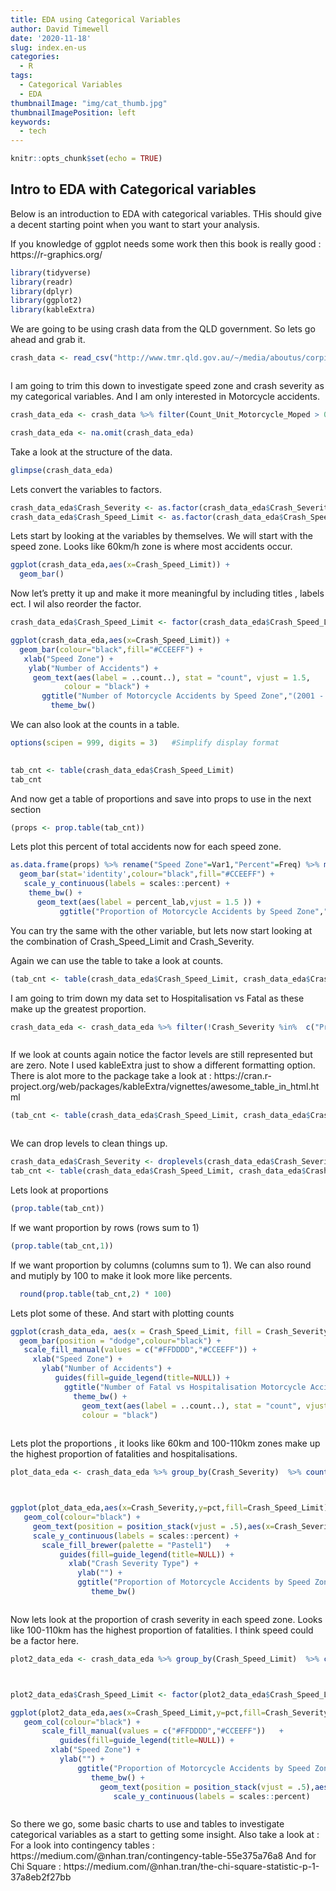 ```yaml
---
title: EDA using Categorical Variables
author: David Timewell
date: '2020-11-18'
slug: index.en-us
categories:
  - R
tags:
  - Categorical Variables
  - EDA
thumbnailImage: "img/cat_thumb.jpg"
thumbnailImagePosition: left
keywords:
  - tech
---
```

<!--more-->


```r
knitr::opts_chunk$set(echo = TRUE)
```



## Intro to EDA with Categorical variables

Below is an introduction to EDA with categorical variables. THis should give a decent starting point when you want to start
your analysis.

If you knowledge of ggplot needs some work then this book is really good : https://r-graphics.org/


```r
 
library(tidyverse)
library(readr)
library(dplyr)
library(ggplot2)
library(kableExtra)
```

We are going to be using crash data from the QLD government.
So lets go ahead and grab it.

```r

 
crash_data <- read_csv("http://www.tmr.qld.gov.au/~/media/aboutus/corpinfo/Open%20data/crash/locations.csv")



```

I am going to trim this down to investigate speed zone and crash severity as my categorical variables. And I am only interested in Motorcycle accidents.


```r
 
crash_data_eda <- crash_data %>% filter(Count_Unit_Motorcycle_Moped > 0 )  %>% select(Crash_Severity,Crash_Speed_Limit) 

crash_data_eda <- na.omit(crash_data_eda)
```


Take a look at the structure of the data.

```r
glimpse(crash_data_eda)

```

Lets convert the variables to factors.

```r

crash_data_eda$Crash_Severity <- as.factor(crash_data_eda$Crash_Severity) 
crash_data_eda$Crash_Speed_Limit <- as.factor(crash_data_eda$Crash_Speed_Limit) 


```

Lets start by looking at the variables by themselves. We will start with the speed zone. 
Looks like 60km/h zone is where most accidents occur.

```r

ggplot(crash_data_eda,aes(x=Crash_Speed_Limit)) +
  geom_bar()

```

Now let's pretty it up and make it more meaningful by including titles , labels ect. 
I wil also reorder the factor.


```r

crash_data_eda$Crash_Speed_Limit <- factor(crash_data_eda$Crash_Speed_Limit,levels = c("60 km/h","0 - 50 km/h","100 - 110 km/h","80 - 90 km/h","70 km/h"))

ggplot(crash_data_eda,aes(x=Crash_Speed_Limit)) +
  geom_bar(colour="black",fill="#CCEEFF") +
   xlab("Speed Zone") + 
    ylab("Number of Accidents") +
     geom_text(aes(label = ..count..), stat = "count", vjust = 1.5,
            colour = "black") +
       ggtitle("Number of Motorcycle Accidents by Speed Zone","(2001 - 2018)") +
         theme_bw() 

```


We can also look at the counts in a table.

```r

options(scipen = 999, digits = 3)   #Simplify display format

 
tab_cnt <- table(crash_data_eda$Crash_Speed_Limit) 
tab_cnt      

```

And now get a table of proportions and save into props to use in the next section

```r


(props <- prop.table(tab_cnt))

```

Lets plot this percent of total accidents now for each speed zone.

```r
as.data.frame(props) %>% rename("Speed Zone"=Var1,"Percent"=Freq) %>% mutate(percent_lab = paste(as.character(round(Percent*100)),"%")) %>% ggplot(aes(x=`Speed Zone`,y=Percent)) +
  geom_bar(stat='identity',colour="black",fill="#CCEEFF") +
   scale_y_continuous(labels = scales::percent) +
    theme_bw() +
      geom_text(aes(label = percent_lab,vjust = 1.5 )) +
           ggtitle("Proportion of Motorcycle Accidents by Speed Zone","(2001 - 2018)")

```


You can try the same with the other variable, but lets now start looking at the combination of Crash_Speed_Limit and Crash_Severity.

Again we can use the table to take a look at counts.

```r

(tab_cnt <- table(crash_data_eda$Crash_Speed_Limit, crash_data_eda$Crash_Severity))


```


I am going to trim down my data set to Hospitalisation vs Fatal as these make up the greatest proportion.

```r

crash_data_eda <- crash_data_eda %>% filter(!Crash_Severity %in%  c("Property damage only","Minor injury","Medical treatment")) 



```


If we look at counts again notice the factor levels are still represented but are zero. Note I used kableExtra just to show a different formatting option. There is alot more to the package take a look at :
https://cran.r-project.org/web/packages/kableExtra/vignettes/awesome_table_in_html.html

```r

(tab_cnt <- table(crash_data_eda$Crash_Speed_Limit, crash_data_eda$Crash_Severity))  %>% kbl() %>%   kable_paper(bootstrap_options = "striped",full_width = T,position = "float_left") %>% footnote(general = "Crash frequency by speed zone (2001-2018). ")



```


We can drop levels to clean things up.

```r

crash_data_eda$Crash_Severity <- droplevels(crash_data_eda$Crash_Severity)
tab_cnt <- table(crash_data_eda$Crash_Speed_Limit, crash_data_eda$Crash_Severity)

```



Lets look at proportions

```r

(prop.table(tab_cnt)) 


```


If we want proportion by rows (rows sum to 1)

```r

(prop.table(tab_cnt,1))
```

If we want proportion by columns (columns sum to 1). We can also round and mutiply by 100 to make it look more like percents.

```r



  round(prop.table(tab_cnt,2) * 100)


```

Lets plot some of these. And start with plotting counts  



```r

ggplot(crash_data_eda, aes(x = Crash_Speed_Limit, fill = Crash_Severity)) + 
  geom_bar(position = "dodge",colour="black") +
   scale_fill_manual(values = c("#FFDDDD","#CCEEFF")) +
     xlab("Speed Zone") + 
       ylab("Number of Accidents") +
          guides(fill=guide_legend(title=NULL)) +
            ggtitle("Number of Fatal vs Hospitalisation Motorcycle Accidents by Speed Zone","(2001 - 2018)") +
              theme_bw() +
                geom_text(aes(label = ..count..), stat = "count", vjust = -0.2,hjust= 1,
                colour = "black")
            

```


Lets plot the proportions , it looks like 60km and 100-110km zones make up the highest proportion of fatalities and hospitalisations. 

```r

 
plot_data_eda <- crash_data_eda %>% group_by(Crash_Severity)  %>% count(Crash_Speed_Limit) %>% mutate(pct= prop.table(n) )  %>% mutate(pct_lab = as.character(round(pct*100))) %>% arrange(Crash_Speed_Limit,desc(pct))



ggplot(plot_data_eda,aes(x=Crash_Severity,y=pct,fill=Crash_Speed_Limit)) +     
   geom_col(colour="black") +
     geom_text(position = position_stack(vjust = .5),aes(x=Crash_Severity,y=pct,label=   paste(pct_lab,"%")   )) +
     scale_y_continuous(labels = scales::percent) + 
       scale_fill_brewer(palette = "Pastel1")   +
           guides(fill=guide_legend(title=NULL)) +
             xlab("Crash Severity Type") + 
               ylab("") + 
               ggtitle("Proportion of Motorcycle Accidents by Speed Zone","(2001 - 2018)") +
                  theme_bw() 



```



Now lets look at the proportion of crash severity in each speed zone. 
Looks like 100-110km has the highest proportion of fatalities. I think speed could be a factor here.

```r
plot2_data_eda <- crash_data_eda %>% group_by(Crash_Speed_Limit)  %>% count(Crash_Speed_Limit,Crash_Severity) %>% mutate(pct= prop.table(n) )  %>% mutate(pct_lab = as.character(round(pct*100))) %>% arrange(Crash_Speed_Limit,desc(pct))



plot2_data_eda$Crash_Speed_Limit <- factor(plot2_data_eda$Crash_Speed_Limit,levels = c("100 - 110 km/h","80 - 90 km/h","70 km/h","60 km/h","0 - 50 km/h"))

ggplot(plot2_data_eda,aes(x=Crash_Speed_Limit,y=pct,fill=Crash_Severity)) +     
   geom_col(colour="black") +
       scale_fill_manual(values = c("#FFDDDD","#CCEEFF"))   +
           guides(fill=guide_legend(title=NULL)) +
         xlab("Speed Zone") + 
           ylab("") + 
               ggtitle("Proportion of Motorcycle Accidents by Speed Zone","(2001 - 2018)") +
                  theme_bw() +
                    geom_text(position = position_stack(vjust = .5),aes(x=Crash_Speed_Limit,y=pct,label=   paste(pct_lab,"%")   )) + 
                       scale_y_continuous(labels = scales::percent) 



```


So there we go, some basic charts to use and tables to investigate categorical variables as a start to getting some insight.
Also take a look  at :
For a look into contingency tables :
https://medium.com/@nhan.tran/contingency-table-55e375a76a8
And for Chi Square :
https://medium.com/@nhan.tran/the-chi-square-statistic-p-1-37a8eb2f27bb



